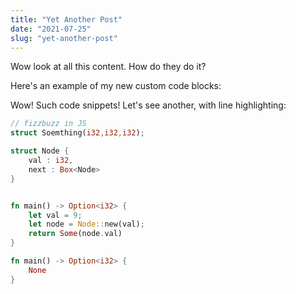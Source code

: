 ```yaml
---
title: "Yet Another Post"
date: "2021-07-25"
slug: "yet-another-post"
---
```


Wow look at all this content. How do they do it?

Here's an example of my new custom code blocks:



Wow! Such code snippets!
Let's see another, with line highlighting:



```rust
// fizzbuzz in JS
struct Soemthing(i32,i32,i32);

struct Node {
    val : i32,
    next : Box<Node>
}


fn main() -> Option<i32> {
    let val = 9;
    let node = Node::new(val);
    return Some(node.val)
}
```


```rust
fn main() -> Option<i32> {
    None
}
```